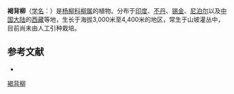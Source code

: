 {{Speciesbox
| name = 褐背柳
| status = 
| status_system = 
| image =
| genus = Salix
| species = daltoniana
| authority = Anderss.
}}

'''褐背柳'''（[[学名|学名]]：{{lang|la|''Salix daltoniana''}}）是[[杨柳科|杨柳科]][[柳属|柳属]]的植物。分布于[[印度|印度]]、[[不丹|不丹]]、[[锡金|锡金]]、[[尼泊尔|尼泊尔]]以及[[中国大陆|中国大陆]]的[[西藏|西藏]]等地，生长于海拔3,000米至4,400米的地区，常生于山坡灌丛中，目前尚未由人工引种栽培。

== 参考文献 ==
<div class="references-small">
* {{cite web| url =http://www.bioinfo.cn/db05/KmzwSpecies.php?action=view&id=20392| title =褐背柳| work =《中国高等植物数据库全库》| publisher =中国科学院微生物研究所| author =昆明植物研究所| accessdate =2009-02-25| deadurl =yes| archiveurl =https://web.archive.org/web/20160305032549/http://www.bioinfo.cn/db05/KmzwSpecies.php?action=view&id=20392| archivedate =2016-03-05| df =}}
</div>
{{Taxonbar|from=Q15230839}}

[[Category:柳属|褐背柳]]


{{植物小作品}}